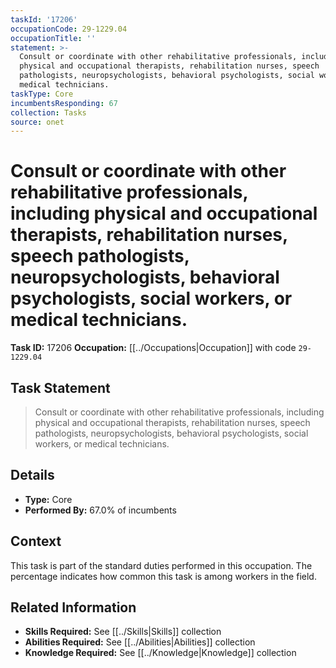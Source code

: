 ```yaml
---
taskId: '17206'
occupationCode: 29-1229.04
occupationTitle: ''
statement: >-
  Consult or coordinate with other rehabilitative professionals, including
  physical and occupational therapists, rehabilitation nurses, speech
  pathologists, neuropsychologists, behavioral psychologists, social workers, or
  medical technicians.
taskType: Core
incumbentsResponding: 67
collection: Tasks
source: onet
---
```

# Consult or coordinate with other rehabilitative professionals, including physical and occupational therapists, rehabilitation nurses, speech pathologists, neuropsychologists, behavioral psychologists, social workers, or medical technicians.

**Task ID:** 17206
**Occupation:** [[../Occupations|Occupation]] with code `29-1229.04`

## Task Statement

> Consult or coordinate with other rehabilitative professionals, including physical and occupational therapists, rehabilitation nurses, speech pathologists, neuropsychologists, behavioral psychologists, social workers, or medical technicians.

## Details

- **Type:** Core
- **Performed By:** 67.0% of incumbents

## Context

This task is part of the standard duties performed in this occupation. The percentage indicates how common this task is among workers in the field.

## Related Information

- **Skills Required:** See [[../Skills|Skills]] collection
- **Abilities Required:** See [[../Abilities|Abilities]] collection
- **Knowledge Required:** See [[../Knowledge|Knowledge]] collection
